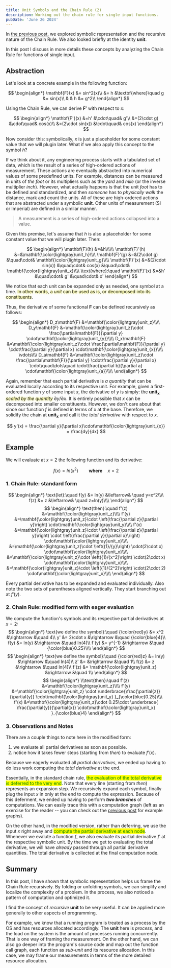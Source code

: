 ```yaml
---
title: Unit Symbols and the Chain Rule (2)
description: Working out the chain rule for single input functions.
pubDate: 'June 26 2024'
---
```


In [the previous post](/blog/2024-06-04-think-symbolically), we explored symbolic representation and the recursive nature of the Chain Rule. We also looked briefly at the identity $\mathbf{unit}$.

In this post I discuss in more details these concepts by analyzing the Chain Rule for functions of single input.

## Abstraction

Let's look at a concrete example in the following function:

$$
\begin{align*}
\mathbf{F}(x)
	&= sin^2(x)\\
	&= h
		&\textbf{where}\quad
		g &= sin(x)\\
	&
		&
		h &= g^2\\
\end{align*}
$$

Using the Chain Rule, we can derive $\mathbf{F'}$ with respect to $x$:

$$
\begin{align*}
\mathbf{F'}(x)
	&=h'
        &\cdot\quad& g'\\
	&=(2\cdot g)
		&\cdot\quad& cos(x)\\ &=(2\cdot sin(x))
		&\cdot\quad& cos(x)
\end{align*}
$$

Now consider this: symbolically, $x$ is just a placeholder for some constant value that we will plugin later. What if we also apply this concept to the symbol $h$?

If we think about it, any engineering process starts with a tabulated set of data, which is the result of a series of high-ordered actions of measurement. These actions are eventually abstracted into numerical values of some predefined units. For example, distances can be measured in units of *the foot* or its multipliers such as the *yard* and *mile* (or the inverse multiplier *inch*). However, what actually happens is that the unit *foot* has to be defined and standardized, and then *someone* has to *physically walk* the distance, mark and count the units. All of these are high-ordered actions that are abstracted under a symbolic $\mathbf{unit}$. Other units of measurement (SI or Imperial) are defined in a similar manner.

>
> A measurement is a series of high-ordered actions collapsed into a value.
>

Given this premise, let's assume that $h$ is also a placeholder for some constant value that we will plugin later. Then:

$$
\begin{align*}
\mathbf{F}(h)
	&=&h\\\\\\
\mathbf{F}'(h)
	&=&\mathbf{\color{lightgray}unit_h}\\\\
\mathbf{F}'(g)
	&=&(2\cdot g)
		&\quad\cdot& \mathbf{\color{lightgray}unit_g}\\\\
\mathbf{F}'(x)
	&=&(2\cdot sin(x))
		&\quad\cdot& cos(x)
		&\quad\cdot& \mathbf{\color{lightgray}unit_x}\\\\
\text{where}:\quad
\mathbf{F}'(x)
	&=&h'
		&\quad\cdot& g'
		&\quad\cdot& x'
\end{align*}
$$

We notice that each unit can be expanded only as needed, one symbol at a time. <span style='text-shadow:0 0 5px yellow'>In other words, a *unit* can be used as is, or decomposed into its constituents</span>.

Thus, the derivative of some functional $\mathbf{F}$ can be defined recursively as follows:

$$
\begin{align*}
D_z\mathbf{F} &=\mathbf{\color{lightgray}unit_z}\\\\
D_y\mathbf{F} &=\mathbf{\color{lightgray}unit_z}\cdot
	\frac{\partial\mathbf{F}}{\partial y}
	\cdot\mathbf{\color{lightgray}unit_{y}}\\\\
D_x\mathbf{F} &=\mathbf{\color{lightgray}unit_z}\cdot
	\frac{\partial\mathbf{F}}{\partial y}
	\cdot\frac{\partial y}{\partial x}
	\cdot\mathbf{\color{lightgray}unit_{x}}\\\\
\vdots\\\\
D_a\mathbf{F} &=\mathbf{\color{lightgray}unit_z}\cdot
	\frac{\partial\mathbf{F}}{\partial y}
	\cdot\frac{\partial y}{\partial x}
	\cdot\quad\dots\quad
	\cdot\frac{\partial b}{\partial a}
	\cdot\mathbf{\color{lightgray}unit_{a}}\\\\
\end{align*}
$$

Again, remember that each partial derivative is *a quantity* that can be evaluated locally according to its respective unit. For example, given a first-ordered function $y$ of some input $x$, the derivative of $y$ is simply: the $\mathbf{unit_x}$ <em style='text-shadow:0 0 5px yellow'>scaled by the quantity</em> $\partial{y}/\partial{x}$. It is entirely possible that $x$ can be decomposed into smaller constituents. However, we don't care about that since our function $f$ is defined in terms of $x$ at the base. Therefore, we solidify the chain at $\mathbf{unit_x}$ and call it the *total derivative* with respect to $x$.

$$
y'(x) = \frac{\partial y}{\partial x}\cdot\mathbf{\color{lightgray}unit_{x}} = \frac{dy}{dx}
$$

## Example

We will evaluate at $x = 2$ the following function and its derivative:

$$
f(x) = ln(x^2)\quad\quad\textbf{where}\quad x = 2
$$

### 1. Chain Rule: standard form

$$
\begin{align*}
\text{let}:\quad
f(y)
	&= ln(y)
    &\leftarrow& \quad y=x^2\\\\
f(z)
	&= z
    &\leftarrow& \quad z=ln(y)\\\\
\end{align*}
$$
$$
\begin{align*}
\text{then}:\quad
f'(z)
	&=\mathbf{\color{lightgray}unit_z}\\\\
f'(y)
	&=\mathbf{\color{lightgray}unit_z}\cdot
	\left(\frac{\partial z}{\partial y}\right)
		\cdot\mathbf{\color{lightgray}unit_y}\\\\
f'(x)
	&=\mathbf{\color{lightgray}unit_z}\cdot
	\left(\frac{\partial z}{\partial y}\right)
		\cdot
    \left(\frac{\partial y}{\partial x}\right)
		\cdot\mathbf{\color{lightgray}unit_x}\\\\
	&=\mathbf{\color{lightgray}unit_z}\cdot
	\left({1}/{y}\right)
		\cdot(2\cdot x)
		\cdot\mathbf{\color{lightgray}unit_x}\\\\
	&=\mathbf{\color{lightgray}unit_z}\cdot
	\left({1}/{x^2}\right)
		\cdot(2\cdot x)
		\cdot\mathbf{\color{lightgray}unit_x}\\\\
	&=\mathbf{\color{lightgray}unit_z}\cdot
	\left({1}/{2^2}\right)
		\cdot(2\cdot 2)
		\cdot\mathbf{\color{lightgray}unit_x}\\\\
\end{align*}
$$

Every partial derivative has to be expanded and evaluated individually. Also note the two sets of parentheses aligned vertically. They start branching out at $f'(y)$.

### 2. Chain Rule: modified form with eager evaluation

We compute the function's symbols and its respective partial derivatives at $x = 2$:
$$
\begin{align*}
\text{we define the symbol}:\quad
{\color{red}y}   &= x^2
        &\rightarrow &\quad 4\\
y'  &=  2\cdot x
        &\rightarrow &\quad {\color{blue}4}\\
f(y)
	&= ln(y)
        &\rightarrow &\quad ln(4)\\
f'(y)
	&= y^{-1}
        &\rightarrow &\quad {\color{blue}0.25}\\\\
\end{align*}
$$
$$
\begin{align*}
\text{we define the symbol}:\quad
{\color{red}z}
    &= ln(y)
        &\rightarrow &\quad ln(4)\\
z'  &=  
        &\rightarrow &\quad 1\\
f(z)
	&= z
        &\rightarrow &\quad ln(4)\\
f'(z)
	&= \mathbf{\color{lightgray}unit_z}
        &\rightarrow &\quad 1\\
\end{align*}
$$
$$
\begin{align*}
\\\text{then}:\quad
f'(z)
	&=\mathbf{\color{lightgray}unit_z}\\\\
f'(y)
	&=\mathbf{\color{lightgray}unit_z} \cdot
    \underbrace{\frac{\partial{z}}{\partial{y}}
    \cdot\mathbf{\color{lightgray}unit_y}
    }_{\color{blue}0.25}\\\\
f'(x)
	&=\mathbf{\color{lightgray}unit_z}\cdot 0.25\cdot
    \underbrace{
        \frac{\partial{y}}{\partial{x}}
		\cdot\mathbf{\color{lightgray}unit_x}
    }_{\color{blue}4}
\end{align*}
$$

### 3. Observations and Notes

There are a couple things to note here in the modified form:

1. we evaluate all partial derivatives as soon as possible.
2. notice how it takes fewer steps (starting from *then*) to evaluate $f'(x)$.

Because we eagerly evaluated all *partial derivatives*, we ended up having to do less work computing the *total derivative* at the end.

Essentially, in the standard chain rule, <span style='background: yellow;color:green'>the evaluation of the total derivative is deferred to the very end</span>. Note that every line (starting from *then*) represents an expansion step. We recursively expand each symbol, finally plug the input $x$ in only at the end to compute the expression. Because of this deferment, we ended up having to perform <strong><em>two branches</em></strong> of computations. We can easily trace this with a computation graph (left as an exercise for the reader -- you can check out the [previous post](/blog/2024-06-04-think-symbolically) for example graphs).

On the other hand, in the modified version, rather than deferring, we use the input $x$ right away and <span style='background:yellow;color:green'>compute the partial derivative at each node</span>. Whenever we evalute a function $f$, we also evaluate its partial derivative $f'$ at the respective symbolic unit. By the time we get to evaluating the total derivative, we will have *already* passed through all partial derivative quantities. The total derivative is collected at the final computation node.

## Summary

In this post, I have shown that symbolic representation helps us frame the Chain Rule recursively. By folding or unfolding symbols, we can simplify and localize the complexity of a problem. In the process, we also noticed a pattern of computation and optimized it.

I find the concept of *recursive* $\mathbf{unit}$ to be very useful. It can be applied more generally to other aspects of programming.

For example, we know that a running program is treated as a process by the OS and has resources allocated accordingly. The $\mathbf{unit}$ here is *process*, and the load on the system is the amount of processes running concurrently. That is one way of framing the measurement. On the other hand, we can also go deeper into the program's source code and map out the function call graph, each function as *sub-unit* and its resource allocation. In this case, we may frame our measurements in terms of the more detailed resource allocation.

